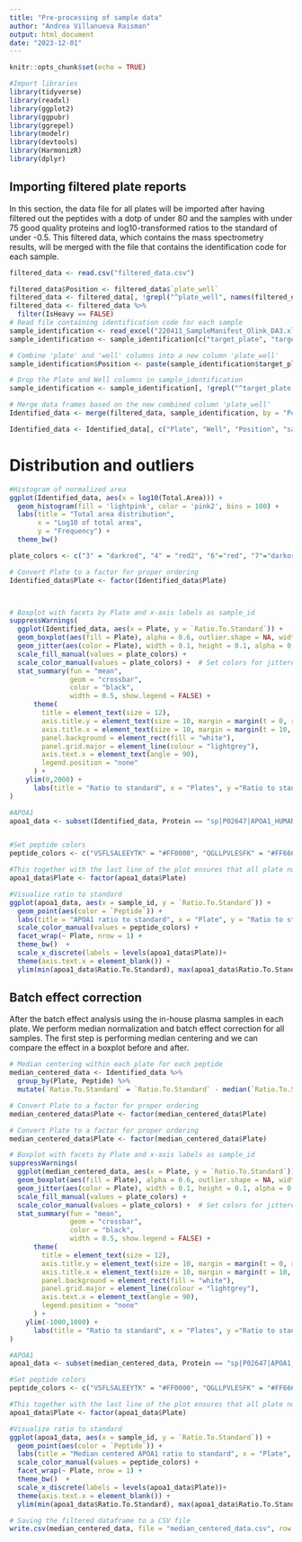 ```yaml
---
title: "Pre-processing of sample data"
author: "Andrea Villanueva Raisman"
output: html_document
date: "2023-12-01"
---
```


```r
knitr::opts_chunk$set(echo = TRUE)
```

```r
#Import libraries
library(tidyverse)
library(readxl)
library(ggplot2)
library(ggpubr)
library(ggrepel)
library(modelr)
library(devtools)
library(HarmonizR)
library(dplyr)
```


## Importing filtered plate reports

In this section, the data file for all plates will be imported after having filtered out the peptides with a dotp of under 80 and the samples with under 75 good quality proteins and log10-transformed ratios to the standard of under -0.5. This filtered data, which contains the mass spectrometry results, will be merged with the file that contains the identification code for each sample. 

```r

filtered_data <- read.csv("filtered_data.csv")

filtered_data$Position <- filtered_data$`plate_well`
filtered_data <- filtered_data[, !grepl("^plate_well", names(filtered_data))]
filtered_data <- filtered_data %>%
  filter(IsHeavy == FALSE)
# Read file containing identification code for each sample
sample_identification <- read_excel("220411_SampleManifest_Olink_DA3.xlsx") 
sample_identification <- sample_identification[c("target_plate", "target_pos", "sample_id")]

# Combine 'plate' and 'well' columns into a new column 'plate_well' 
sample_identification$Position <- paste(sample_identification$target_plate, sample_identification$target_pos, sep = "_")

# Drop the Plate and Well columns in sample_identification
sample_identification <- sample_identification[, !grepl("^target_plate|^target_pos", names(sample_identification))]

# Merge data frames based on the new combined column 'plate_well'
Identified_data <- merge(filtered_data, sample_identification, by = "Position")

Identified_data <- Identified_data[, c("Plate", "Well", "Position", "sample_id", "Protein", "Peptide", "Ratio.To.Standard", "DotProductLightToHeavy", "Total.Area" )]

```

# Distribution and outliers

```r
#Histogram of normalized area
ggplot(Identified_data, aes(x = log10(Total.Area))) +
  geom_histogram(fill = 'lightpink', color = 'pink2', bins = 100) +
  labs(title = "Total area distribution",
       x = "Log10 of total area",
       y = "Frequency") +
  theme_bw()
```
```r

plate_colors <- c("3" = "darkred", "4" = "red2", "6"="red", "7"="darkorange", "9"="orange", "10"="brown","15" ="gold3", "16"="gold", "18"="green3", "21"="green4", "22" = "turquoise", "24" = "darkturquoise", "25"= "lightblue1", "27"="lightblue", "29"="blue", "30"="blue3", "31"="darkblue", "32"="purple", "33"="purple4" )

# Convert Plate to a factor for proper ordering
Identified_data$Plate <- factor(Identified_data$Plate)



# Boxplot with facets by Plate and x-axis labels as sample_id
suppressWarnings(
  ggplot(Identified_data, aes(x = Plate, y = `Ratio.To.Standard`)) + 
  geom_boxplot(aes(fill = Plate), alpha = 0.6, outlier.shape = NA, width = 0.7) +  # Adjust width for boxplot
  geom_jitter(aes(color = Plate), width = 0.1, height = 0.1, alpha = 0.3, size = 0.5, stroke = 0.5) +  # Adjust jitter aesthetics
  scale_fill_manual(values = plate_colors) +
  scale_color_manual(values = plate_colors) +  # Set colors for jittered points
  stat_summary(fun = "mean",
               geom = "crossbar",
               color = "black",
               width = 0.5, show.legend = FALSE) +
      theme(
        title = element_text(size = 12),
        axis.title.y = element_text(size = 10, margin = margin(t = 0, r = 10, b = 0, l = 0)), 
        axis.title.x = element_text(size = 10, margin = margin(t = 10, r = 0, b = 0, l = 0)), 
        panel.background = element_rect(fill = "white"),
        panel.grid.major = element_line(colour = "lightgrey"),
        axis.text.x = element_text(angle = 90),
        legend.position = "none"
      ) +
    ylim(0,2000) +
      labs(title = "Ratio to standard", x = "Plates", y ="Ratio to standard")  # Add title and axis labels
)
```

```r
#APOA1
apoa1_data <- subset(Identified_data, Protein == "sp|P02647|APOA1_HUMAN")


#Set peptide colors 
peptide_colors <- c("VSFLSALEEYTK" = "#FF0000", "QGLLPVLESFK" = "#FF6666")

#This together with the last line of the plot ensures that all plate numbers are visible
apoa1_data$Plate <- factor(apoa1_data$Plate)

#Visualize ratio to standard
ggplot(apoa1_data, aes(x = sample_id, y = `Ratio.To.Standard`)) +
  geom_point(aes(color = `Peptide`)) +
  labs(title = "APOA1 ratio to standard", x = "Plate", y = "Ratio to standard") +
  scale_color_manual(values = peptide_colors) +
  facet_wrap(~ Plate, nrow = 1) +
  theme_bw()  +
  scale_x_discrete(labels = levels(apoa1_data$Plate))+
  theme(axis.text.x = element_blank()) +
  ylim(min(apoa1_data$Ratio.To.Standard), max(apoa1_data$Ratio.To.Standard))
```

## Batch effect correction

After the batch effect analysis using the in-house plasma samples in each plate. We perform median normalization and batch effect correction for all samples. The first step is performing median centering and we can compare the effect in a boxplot before and after.

```r
# Median centering within each plate for each peptide
median_centered_data <- Identified_data %>%
  group_by(Plate, Peptide) %>%
  mutate(`Ratio.To.Standard` = `Ratio.To.Standard` - median(`Ratio.To.Standard`))
```


```r
# Convert Plate to a factor for proper ordering
median_centered_data$Plate <- factor(median_centered_data$Plate)

# Convert Plate to a factor for proper ordering
median_centered_data$Plate <- factor(median_centered_data$Plate)

# Boxplot with facets by Plate and x-axis labels as sample_id
suppressWarnings(
  ggplot(median_centered_data, aes(x = Plate, y = `Ratio.To.Standard`)) + 
  geom_boxplot(aes(fill = Plate), alpha = 0.6, outlier.shape = NA, width = 0.7) +  # Adjust width for boxplot
  geom_jitter(aes(color = Plate), width = 0.1, height = 0.1, alpha = 0.3, size = 0.5, stroke = 0.5) +  # Adjust jitter aesthetics
  scale_fill_manual(values = plate_colors) +
  scale_color_manual(values = plate_colors) +  # Set colors for jittered points
  stat_summary(fun = "mean",
               geom = "crossbar",
               color = "black",
               width = 0.5, show.legend = FALSE) +
      theme(
        title = element_text(size = 12),
        axis.title.y = element_text(size = 10, margin = margin(t = 0, r = 10, b = 0, l = 0)), 
        axis.title.x = element_text(size = 10, margin = margin(t = 10, r = 0, b = 0, l = 0)), 
        panel.background = element_rect(fill = "white"),
        panel.grid.major = element_line(colour = "lightgrey"),
        axis.text.x = element_text(angle = 90),
        legend.position = "none"
      ) +
    ylim(-1000,1000) +
      labs(title = "Ratio to standard", x = "Plates", y ="Ratio to standard")  # Add title and axis labels
)
```

```r
#APOA1
apoa1_data <- subset(median_centered_data, Protein == "sp|P02647|APOA1_HUMAN")

#Set peptide colors 
peptide_colors <- c("VSFLSALEEYTK" = "#FF0000", "QGLLPVLESFK" = "#FF6666")

#This together with the last line of the plot ensures that all plate numbers are visible
apoa1_data$Plate <- factor(apoa1_data$Plate)

#Visualize ratio to standard
ggplot(apoa1_data, aes(x = sample_id, y = `Ratio.To.Standard`)) +
  geom_point(aes(color = `Peptide`)) +
  labs(title = "Median centered APOA1 ratio to standard", x = "Plate", y = "Ratio to standard") +
  scale_color_manual(values = peptide_colors) +
  facet_wrap(~ Plate, nrow = 1) +
  theme_bw()  +
  scale_x_discrete(labels = levels(apoa1_data$Plate))+
  theme(axis.text.x = element_blank()) +
  ylim(min(apoa1_data$Ratio.To.Standard), max(apoa1_data$Ratio.To.Standard))
```

```r
# Saving the filtered dataframe to a CSV file
write.csv(median_centered_data, file = "median_centered_data.csv", row.names = FALSE)
```
